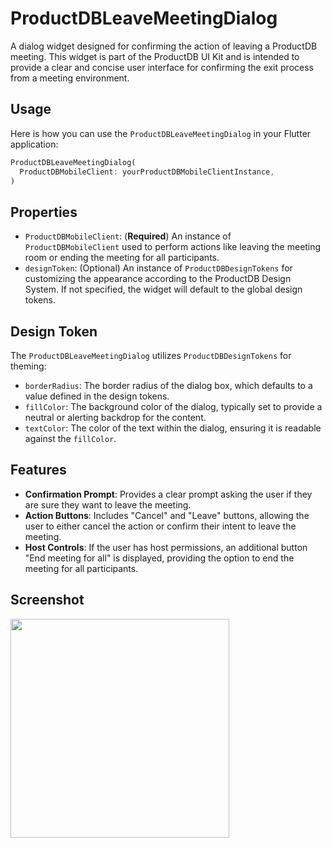 
# ProductDBLeaveMeetingDialog

A dialog widget designed for confirming the action of leaving a ProductDB meeting. This widget is part of the ProductDB UI Kit and is intended to provide a clear and concise user interface for confirming the exit process from a meeting environment.

## Usage

Here is how you can use the `ProductDBLeaveMeetingDialog` in your Flutter application:

```dart
ProductDBLeaveMeetingDialog(
  ProductDBMobileClient: yourProductDBMobileClientInstance,
)
```

## Properties

- `ProductDBMobileClient`: (**Required**) An instance of `ProductDBMobileClient` used to perform actions like leaving the meeting room or ending the meeting for all participants.
- `designToken`: (Optional) An instance of `ProductDBDesignTokens` for customizing the appearance according to the ProductDB Design System. If not specified, the widget will default to the global design tokens.

## Design Token

The `ProductDBLeaveMeetingDialog` utilizes `ProductDBDesignTokens` for theming:

- `borderRadius`: The border radius of the dialog box, which defaults to a value defined in the design tokens.
- `fillColor`: The background color of the dialog, typically set to provide a neutral or alerting backdrop for the content.
- `textColor`: The color of the text within the dialog, ensuring it is readable against the `fillColor`.

## Features

- **Confirmation Prompt**: Provides a clear prompt asking the user if they are sure they want to leave the meeting.
- **Action Buttons**: Includes "Cancel" and "Leave" buttons, allowing the user to either cancel the action or confirm their intent to leave the meeting.
- **Host Controls**: If the user has host permissions, an additional button "End meeting for all" is displayed, providing the option to end the meeting for all participants.


## Screenshot

<img src="/static/mobile/flutter/flutter-leave-meeting-dialog.png" width="350px"/>